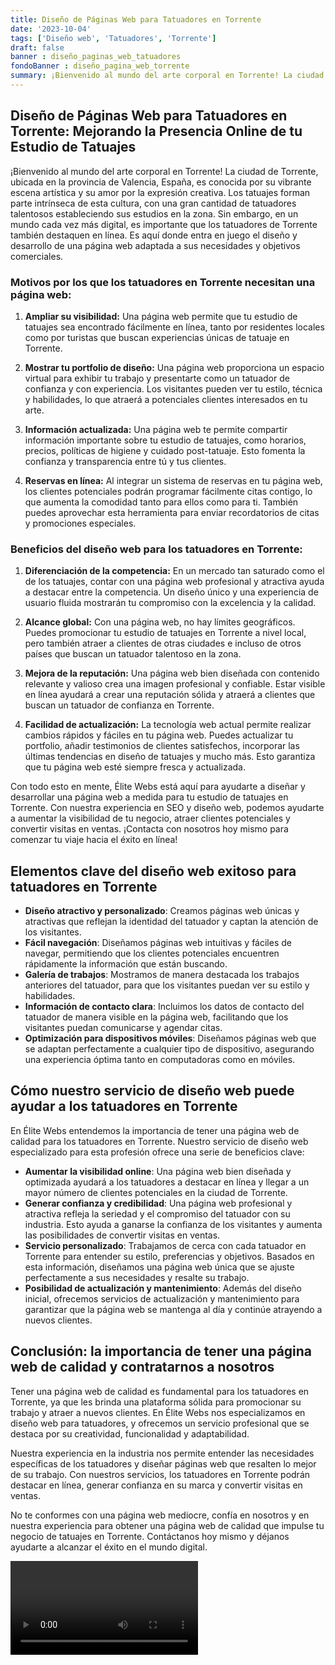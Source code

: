 ```yaml
---
title: Diseño de Páginas Web para Tatuadores en Torrente
date: '2023-10-04'
tags: ['Diseño web', 'Tatuadores', 'Torrente']
draft: false
banner : diseño_paginas_web_tatuadores
fondoBanner : diseño_pagina_web_torrente
summary: ¡Bienvenido al mundo del arte corporal en Torrente! La ciudad de Torrente, ubicada en la provincia de Valencia, España, es conocida por su vibrante escena artística y su amor por la expresión creativa. Los tatuajes forman parte intrínseca de esta cultura, con una gran cantidad de tatuadores talentosos estableciendo sus estudios en la zona. Sin embargo, en un mundo cada vez más digital, es importante que los tatuadores de Torrente también destaquen en línea. Es aquí donde entra en juego el diseño y desarrollo de una página web adaptada a sus necesidades y objetivos comerciales.
---
```


## **Diseño de Páginas Web para Tatuadores en Torrente: Mejorando la Presencia Online de tu Estudio de Tatuajes**

¡Bienvenido al mundo del arte corporal en Torrente! La ciudad de Torrente, ubicada en la provincia de Valencia, España, es conocida por su vibrante escena artística y su amor por la expresión creativa. Los tatuajes forman parte intrínseca de esta cultura, con una gran cantidad de tatuadores talentosos estableciendo sus estudios en la zona. Sin embargo, en un mundo cada vez más digital, es importante que los tatuadores de Torrente también destaquen en línea. Es aquí donde entra en juego el diseño y desarrollo de una página web adaptada a sus necesidades y objetivos comerciales.

### **Motivos por los que los tatuadores en Torrente necesitan una página web:**

1. **Ampliar su visibilidad:** Una página web permite que tu estudio de tatuajes sea encontrado fácilmente en línea, tanto por residentes locales como por turistas que buscan experiencias únicas de tatuaje en Torrente.

2. **Mostrar tu portfolio de diseño:** Una página web proporciona un espacio virtual para exhibir tu trabajo y presentarte como un tatuador de confianza y con experiencia. Los visitantes pueden ver tu estilo, técnica y habilidades, lo que atraerá a potenciales clientes interesados en tu arte.

3. **Información actualizada:** Una página web te permite compartir información importante sobre tu estudio de tatuajes, como horarios, precios, políticas de higiene y cuidado post-tatuaje. Esto fomenta la confianza y transparencia entre tú y tus clientes.

4. **Reservas en línea:** Al integrar un sistema de reservas en tu página web, los clientes potenciales podrán programar fácilmente citas contigo, lo que aumenta la comodidad tanto para ellos como para ti. También puedes aprovechar esta herramienta para enviar recordatorios de citas y promociones especiales.

### **Beneficios del diseño web para los tatuadores en Torrente:**

1. **Diferenciación de la competencia:** En un mercado tan saturado como el de los tatuajes, contar con una página web profesional y atractiva ayuda a destacar entre la competencia. Un diseño único y una experiencia de usuario fluida mostrarán tu compromiso con la excelencia y la calidad.

2. **Alcance global:** Con una página web, no hay límites geográficos. Puedes promocionar tu estudio de tatuajes en Torrente a nivel local, pero también atraer a clientes de otras ciudades e incluso de otros países que buscan un tatuador talentoso en la zona.

3. **Mejora de la reputación:** Una página web bien diseñada con contenido relevante y valioso crea una imagen profesional y confiable. Estar visible en línea ayudará a crear una reputación sólida y atraerá a clientes que buscan un tatuador de confianza en Torrente.

4. **Facilidad de actualización:** La tecnología web actual permite realizar cambios rápidos y fáciles en tu página web. Puedes actualizar tu portfolio, añadir testimonios de clientes satisfechos, incorporar las últimas tendencias en diseño de tatuajes y mucho más. Esto garantiza que tu página web esté siempre fresca y actualizada.

Con todo esto en mente, Élite Webs está aquí para ayudarte a diseñar y desarrollar una página web a medida para tu estudio de tatuajes en Torrente. Con nuestra experiencia en SEO y diseño web, podemos ayudarte a aumentar la visibilidad de tu negocio, atraer clientes potenciales y convertir visitas en ventas. ¡Contacta con nosotros hoy mismo para comenzar tu viaje hacia el éxito en línea!

<GifSeo />

<Cta />

## Elementos clave del diseño web exitoso para tatuadores en Torrente

- **Diseño atractivo y personalizado**: Creamos páginas web únicas y atractivas que reflejan la identidad del tatuador y captan la atención de los visitantes.
- **Fácil navegación**: Diseñamos páginas web intuitivas y fáciles de navegar, permitiendo que los clientes potenciales encuentren rápidamente la información que están buscando.
- **Galería de trabajos**: Mostramos de manera destacada los trabajos anteriores del tatuador, para que los visitantes puedan ver su estilo y habilidades.
- **Información de contacto clara**: Incluimos los datos de contacto del tatuador de manera visible en la página web, facilitando que los visitantes puedan comunicarse y agendar citas.
- **Optimización para dispositivos móviles**: Diseñamos páginas web que se adaptan perfectamente a cualquier tipo de dispositivo, asegurando una experiencia óptima tanto en computadoras como en móviles.

## Cómo nuestro servicio de diseño web puede ayudar a los tatuadores en Torrente

En Élite Webs entendemos la importancia de tener una página web de calidad para los tatuadores en Torrente. Nuestro servicio de diseño web especializado para esta profesión ofrece una serie de beneficios clave:

- **Aumentar la visibilidad online**: Una página web bien diseñada y optimizada ayudará a los tatuadores a destacar en línea y llegar a un mayor número de clientes potenciales en la ciudad de Torrente.
- **Generar confianza y credibilidad**: Una página web profesional y atractiva refleja la seriedad y el compromiso del tatuador con su industria. Esto ayuda a ganarse la confianza de los visitantes y aumenta las posibilidades de convertir visitas en ventas.
- **Servicio personalizado**: Trabajamos de cerca con cada tatuador en Torrente para entender su estilo, preferencias y objetivos. Basados en esta información, diseñamos una página web única que se ajuste perfectamente a sus necesidades y resalte su trabajo.
- **Posibilidad de actualización y mantenimiento**: Además del diseño inicial, ofrecemos servicios de actualización y mantenimiento para garantizar que la página web se mantenga al día y continúe atrayendo a nuevos clientes.

## Conclusión: la importancia de tener una página web de calidad y contratarnos a nosotros

Tener una página web de calidad es fundamental para los tatuadores en Torrente, ya que les brinda una plataforma sólida para promocionar su trabajo y atraer a nuevos clientes. En Élite Webs nos especializamos en diseño web para tatuadores, y ofrecemos un servicio profesional que se destaca por su creatividad, funcionalidad y adaptabilidad.

Nuestra experiencia en la industria nos permite entender las necesidades específicas de los tatuadores y diseñar páginas web que resalten lo mejor de su trabajo. Con nuestros servicios, los tatuadores en Torrente podrán destacar en línea, generar confianza en su marca y convertir visitas en ventas.

No te conformes con una página web mediocre, confía en nosotros y en nuestra experiencia para obtener una página web de calidad que impulse tu negocio de tatuajes en Torrente. Contáctanos hoy mismo y déjanos ayudarte a alcanzar el éxito en el mundo digital.

<Video />

<CtaBot job='Tatuadores' city='Torrente'/>

<Gmaps query='Torrente+españa+maps' />